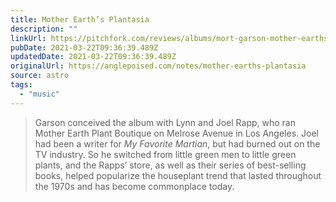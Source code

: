 ```yaml
---
title: Mother Earth’s Plantasia
description: ""
linkUrl: https://pitchfork.com/reviews/albums/mort-garson-mother-earths-plantasia/
pubDate: 2021-03-22T09:36:39.489Z
updatedDate: 2021-03-22T09:36:39.489Z
originalUrl: https://anglepoised.com/notes/mother-earths-plantasia
source: astro
tags:
  - "music"
---
```


> Garson conceived the album with Lynn and Joel Rapp, who ran Mother Earth Plant Boutique on Melrose Avenue in Los Angeles. Joel had been a writer for _My Favorite Martian_, but had burned out on the TV industry. So he switched from little green men to little green plants, and the Rapps’ store, as well as their series of best-selling books, helped popularize the houseplant trend that lasted throughout the 1970s and has become commonplace today.
